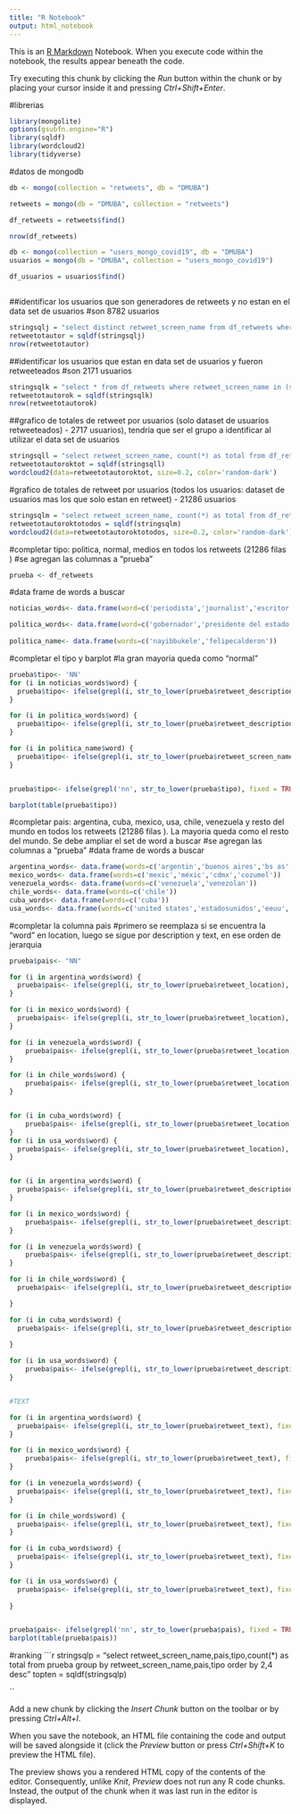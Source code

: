 ```yaml
---
title: "R Notebook"
output: html_notebook
---
```


This is an [R Markdown](http://rmarkdown.rstudio.com) Notebook. When you execute code within the notebook, the results appear beneath the code. 

Try executing this chunk by clicking the *Run* button within the chunk or by placing your cursor inside it and pressing *Ctrl+Shift+Enter*. 

#librerias
```r
library(mongolite)
options(gsubfn.engine="R")
library(sqldf)
library(wordcloud2)
library(tidyverse)

```
#datos de mongodb
```r
db <- mongo(collection = "retweets", db = "DMUBA")

retweets = mongo(db = "DMUBA", collection = "retweets")

df_retweets = retweets$find()

nrow(df_retweets)

db <- mongo(collection = "users_mongo_covid19", db = "DMUBA")
usuarios = mongo(db = "DMUBA", collection = "users_mongo_covid19")

df_usuarios = usuarios$find()



```

##identificar los usuarios que son generadores de retweets y no estan en el data set de usuarios
#son 8782 usuarios
```r
stringsqlj = "select distinct retweet_screen_name from df_retweets where retweet_screen_name not in (select screen_name from df_usuarios)"
retweetotautor = sqldf(stringsqlj)
nrow(retweetotautor)
```
##identificar los usuarios que estan en data set de usuarios y fueron retweeteados
#son 2171 usuarios

```r
stringsqlk = "select * from df_retweets where retweet_screen_name in (select screen_name from df_usuarios)"
retweetotautorok = sqldf(stringsqlk)
nrow(retweetotautorok)
```
##grafico de totales de retweet por usuarios (solo dataset de usuarios retweeteados)  - 2717 usuarios), tendria que ser el grupo a identificar al utilizar el data set de usuarios

```r
stringsqll = "select retweet_screen_name, count(*) as total from df_retweets where retweet_screen_name in (select screen_name from df_usuarios) group by retweet_screen_name order by 2 desc"
retweetotautoroktot = sqldf(stringsqll)
wordcloud2(data=retweetotautoroktot, size=0.2, color='random-dark')
```


#grafico de totales de retweet por usuarios (todos los usuarios: dataset de usuarios mas los que solo estan en retweet)  - 21286 usuarios
```r
stringsqlm = "select retweet_screen_name, count(*) as total from df_retweets group by retweet_screen_name order by 2 desc"
retweetotautoroktotodos = sqldf(stringsqlm)
wordcloud2(data=retweetotautoroktotodos, size=0.2, color='random-dark')
```
#completar tipo: politica, normal, medios en todos los retweets (21286 filas )
#se agregan las columnas a "prueba " 

```r
prueba <- df_retweets
```

#data frame de words a buscar 
```r
noticias_words<- data.frame(word=c('periodista','journalist','escritor','comunicador','locutor','reportero','noticia','newspaper','periódico','revista','@Revista','informativo','información','telediario','televisión','diario online','cuenta oficial de el mundo','periodismo','cuenta oficial de página/12','diario digital','medio digital','diario'))

politica_words<- data.frame(word=c('gobernador','presidente del estado','presidente de la república','ministerio de salud','Vicepresidencia','diputado','presidencia','ministro','senador','embajador','jefe de Gobierno','ministerio'))
                                   
politica_name<- data.frame(words=c('nayibbukele','felipecalderon'))
```

#completar el tipo y barplot
#la gran mayoria queda como "normal"
```r
prueba$tipo<- 'NN'
for (i in noticias_words$word) {
  prueba$tipo<- ifelse(grepl(i, str_to_lower(prueba$retweet_description), fixed = TRUE), 'MEDIOS',prueba$tipo)
}

for (i in politica_words$word) {
  prueba$tipo<- ifelse(grepl(i, str_to_lower(prueba$retweet_description), fixed = TRUE), 'POLITICA',prueba$tipo)
}

for (i in politica_name$word) {
  prueba$tipo<- ifelse(grepl(i, str_to_lower(prueba$retweet_screen_name), fixed = TRUE), 'POLITICA',prueba$tipo)
}


prueba$tipo<- ifelse(grepl('nn', str_to_lower(prueba$tipo), fixed = TRUE), 'NORMAL',prueba$tipo)

barplot(table(prueba$tipo))

```

#completar pais: argentina, cuba, mexico, usa, chile, venezuela y resto del mundo en todos los retweets (21286 filas ). La mayoria queda como el resto del mundo. Se debe ampliar el set de word a buscar
#se agregan las columnas a "prueba " 
#data frame de words a buscar 

```r
argentina_words<- data.frame(words=c('argentin','buenos aires','bs as','jujuy','vicente lopez'))
mexico_words<- data.frame(words=c('mexic','méxic','cdmx','cozumel'))
venezuela_words<- data.frame(words=c('venezuela','venezolan'))
chile_words<- data.frame(words=c('chile'))
cuba_words<- data.frame(words=c('cuba'))
usa_words<- data.frame(words=c('united states','estadosunidos','eeuu','Washington','Washington','texas'))

```
#completar la columna pais
#primero se reemplaza si se encuentra la "word" en location, luego se sigue por description y text, en ese orden de jerarquia

```r
prueba$pais<- "NN"

for (i in argentina_words$word) {
  prueba$pais<- ifelse(grepl(i, str_to_lower(prueba$retweet_location), fixed = TRUE), 'ARGENTINA',prueba$pais)
}

for (i in mexico_words$word) {
  prueba$pais<- ifelse(grepl(i, str_to_lower(prueba$retweet_location), fixed = TRUE), 'MEXICO',prueba$pais)
}

for (i in venezuela_words$word) {
    prueba$pais<- ifelse(grepl(i, str_to_lower(prueba$retweet_location), fixed = TRUE), 'VENEZUELA',prueba$pais)
}

for (i in chile_words$word) {
    prueba$pais<- ifelse(grepl(i, str_to_lower(prueba$retweet_location), fixed = TRUE), 'CHILE',prueba$pais)
}


for (i in cuba_words$word) {
    prueba$pais<- ifelse(grepl(i, str_to_lower(prueba$retweet_location), fixed = TRUE), 'CUBA',prueba$pais)
}
for (i in usa_words$word) {
  prueba$pais<- ifelse(grepl(i, str_to_lower(prueba$retweet_location), fixed = TRUE), 'ESTADOS UNIDOS',prueba$pais)
}


for (i in argentina_words$word) {
  prueba$pais<- ifelse(grepl(i, str_to_lower(prueba$retweet_description), fixed = TRUE), 'ARGENTINA',prueba$pais)
}

for (i in mexico_words$word) {
    prueba$pais<- ifelse(grepl(i, str_to_lower(prueba$retweet_description), fixed = TRUE), 'MEXICO',prueba$pais)
}

for (i in venezuela_words$word) {
    prueba$pais<- ifelse(grepl(i, str_to_lower(prueba$retweet_description), fixed = TRUE), 'VENEZUELA',prueba$pais)
}

for (i in chile_words$word) {
  prueba$pais<- ifelse(grepl(i, str_to_lower(prueba$retweet_description), fixed = TRUE), 'CHILE',prueba$pais)

}

for (i in cuba_words$word) {
  prueba$pais<- ifelse(grepl(i, str_to_lower(prueba$retweet_description), fixed = TRUE), 'CUBA',prueba$pais)
  
}

for (i in usa_words$word) {
    prueba$pais<- ifelse(grepl(i, str_to_lower(prueba$retweet_description), fixed = TRUE), 'ESTADOS UNIDOS',prueba$pais)
}


#TEXT

for (i in argentina_words$word) {
  prueba$pais<- ifelse(grepl(i, str_to_lower(prueba$retweet_text), fixed = TRUE), 'ARGENTINA',prueba$pais)
}

for (i in mexico_words$word) {
    prueba$pais<- ifelse(grepl(i, str_to_lower(prueba$retweet_text), fixed = TRUE), 'MEXICO',prueba$pais)
}

for (i in venezuela_words$word) {
  prueba$pais<- ifelse(grepl(i, str_to_lower(prueba$retweet_text), fixed = TRUE), 'VENEZUELA',prueba$pais)
}

for (i in chile_words$word) {
  prueba$pais<- ifelse(grepl(i, str_to_lower(prueba$retweet_text), fixed = TRUE), 'CHILE',prueba$pais)
}

for (i in cuba_words$word) {
  prueba$pais<- ifelse(grepl(i, str_to_lower(prueba$retweet_text), fixed = TRUE), 'CUBA',prueba$pais)
}

for (i in usa_words$word) {
  prueba$pais<- ifelse(grepl(i, str_to_lower(prueba$retweet_text), fixed = TRUE), 'ESTADOS UNIDOS',prueba$pais)
  
}


prueba$pais<- ifelse(grepl('nn', str_to_lower(prueba$pais), fixed = TRUE), 'RESTO DEL MUNDO',prueba$pais)
barplot(table(prueba$pais))

```

#ranking
```r
stringsqlp = "select retweet_screen_name,pais,tipo,count(*) as total from prueba group by retweet_screen_name,pais,tipo order by 2,4 desc"
topten = sqldf(stringsqlp)



``



Add a new chunk by clicking the *Insert Chunk* button on the toolbar or by pressing *Ctrl+Alt+I*.

When you save the notebook, an HTML file containing the code and output will be saved alongside it (click the *Preview* button or press *Ctrl+Shift+K* to preview the HTML file).

The preview shows you a rendered HTML copy of the contents of the editor. Consequently, unlike *Knit*, *Preview* does not run any R code chunks. Instead, the output of the chunk when it was last run in the editor is displayed.
